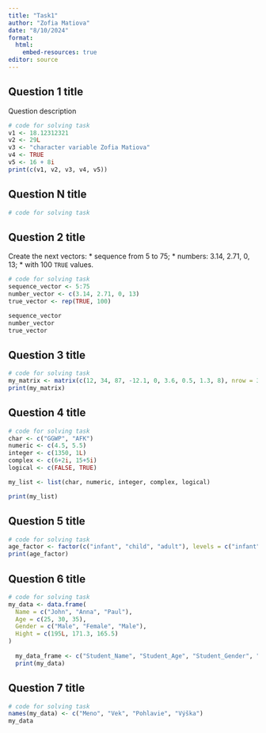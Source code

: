 ---
title: "Task1"
author: "Zofia Matiova"
date: "8/10/2024"
format:
  html:
    embed-resources: true
editor: source
---

## Question 1 title

Question description

```{r}
# code for solving task
v1 <- 18.12312321
v2 <- 29L
v3 <- "character variable Zofia Matiova" 
v4 <- TRUE
v5 <- 16 + 8i
print(c(v1, v2, v3, v4, v5))
```
## Question N title



```{r}
# code for solving task
```
## Question 2 title

Create the next vectors:
  * sequence from 5 to 75;
  * numbers: 3.14, 2.71, 0, 13;
  * with 100 `TRUE` values.
```{r}
# code for solving task
sequence_vector <- 5:75
number_vector <- c(3.14, 2.71, 0, 13)
true_vector <- rep(TRUE, 100)

sequence_vector
number_vector
true_vector
```

## Question 3 title

```{r}
# code for solving task
my_matrix <- matrix(c(12, 34, 87, -12.1, 0, 3.6, 0.5, 1.3, 8), nrow = 3, ncol = 3)
print(my_matrix)
```

## Question 4 title

```{r}
# code for solving task
char <- c("GGWP", "AFK")
numeric <- c(4.5, 5.5)
integer <- c(1350, 1L)
complex <- c(6+2i, 15+5i)
logical <- c(FALSE, TRUE)

my_list <- list(char, numeric, integer, complex, logical)

print(my_list)
```

## Question 5 title

```{r}
# code for solving task
age_factor <- factor(c("infant", "child", "adult"), levels = c("infant", "child", "adult"))
print(age_factor)
```

## Question 6 title

```{r}
# code for solving task
my_data <- data.frame(
  Name = c("John", "Anna", "Paul"),
  Age = c(25, 30, 35),
  Gender = c("Male", "Female", "Male"),
  Hight = c(195L, 171.3, 165.5)
)
  
  my_data_frame <- c("Student_Name", "Student_Age", "Student_Gender", "Student_Gender")
  print(my_data)
```

## Question 7 title

```{r}
# code for solving task
names(my_data) <- c("Meno", "Vek", "Pohlavie", "Výška")
my_data
```